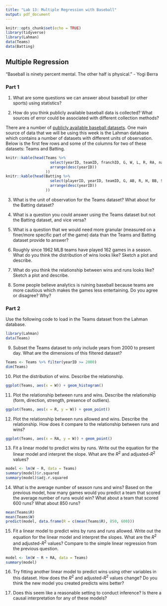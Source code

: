 ```yaml
---
title: "Lab 13: Multiple Regression with Baseball"
output: pdf_document
---
```


```r
knitr::opts_chunk$set(echo = TRUE)
library(tidyverse)
library(Lahman)
data(Teams)
data(Batting)
```

## Multiple Regression

"Baseball is ninety percent mental. The other half is physical." - Yogi Berra

### Part 1

1. What are some questions we can answer about baseball (or other sports) using statistics?

<!-- A: A big use of regression in baseball is valuing players and projecting out their future performance (e.g., draft models). Descriptive stats are really helpful in determining player strengths and weaknesses. Models to predict pitch quality, predict injury, detect changes in performance. -->

2. How do you think publicly available baseball data is collected? What sources of error could be associated with different collection methods?

<!-- A: Some data is collected by an army of volunteers (e.g., from Retrosheet). Other data could be scraped from websites (e.g., injury information). There's also data that comes from cameras in stadiums. Good to think through here how people are actually getting the data. Could be errors in human recording, errors in machine recording or how cameras are set up. -->

There are a number of [publicly available baseball datasets](https://sabr.org/sabermetrics/data). One main source of data that we will be using this week is the Lahman database which contains a number of datasets with different units of observation. Below is the first few rows and some of the columns for two of these datasets: Teams and Batting.

```r
knitr::kable(head(Teams %>% 
                    select(yearID, teamID, franchID, G, W, L, R, RA, name) %>%
                    arrange(desc(yearID))
                  ))
knitr::kable(head(Batting %>% 
                    select(playerID, yearID, teamID, G, AB, R, H, BB, SO) %>%
                    arrange(desc(yearID))
                  ))
```

3. What is the unit of observation for the Teams dataset? What about for the Batting dataset?

<!-- A: Teams dataset: stats for a team in a given season; Batting dataset: stats for a specific player on a team in a given season -->

4. What is a question you could answer using the Teams dataset but not the Batting dataset, and vice versa?

<!-- A: Teams: How are runs and runs allowed related to number of wins? Batting: Do players that walk more also score more runs? -->

5. What is a question that we would need more granular (measured on a finer/more specific part of the game) data than the Teams and Batting dataset provide to answer?

<!-- A: There's a lot of questions you'd want pitch by pitch data for: player whiff rate, questions about pitch quality. -->

6. Roughly since 1962 MLB teams have played 162 games in a season. What do you think the distribution of wins looks like? Sketch a plot and describe.

<!-- A: Centered around 80, fairly symmetric -->

7. What do you think the relationship between wins and runs looks like? Sketch a plot and describe.

<!-- A: Strong, positive, linear relationship -->

8. Some people believe analytics is ruining baseball because teams are more cautious which makes the games less entertaining. Do you agree or disagree? Why?

### Part 2

Use the following code to load in the Teams dataset from the Lahman database.

```r
library(Lahman)
data(Teams)
```

9. Subset the Teams dataset to only include years from 2000 to present day. What are the dimensions of this filtered dataset?

```r
Teams <- Teams %>% filter(yearID >= 2000)
dim(Teams)
```

10. Plot the distribution of wins. Describe the relationship.
```r
ggplot(Teams, aes(x = W)) + geom_histogram()
```

11. Plot the relationship between runs and wins. Describe the relationship (form, direction, strength, presence of outliers).

```r
ggplot(Teams, aes(x = R, y = W)) + geom_point()
```

12. Plot the relationship between runs allowed and wins. Describe the relationship. How does it compare to the relationship between runs and wins?

```r
ggplot(Teams, aes(x = RA, y = W)) + geom_point()
```

13. Fit a linear model to predict wins by runs. Write out the equation for the linear model and interpret the slope. What are the $R^2$ and adjusted-$R^2$ values?

```r
model <- lm(W ~ R, data = Teams)
summary(model)$r.squared
summary(model)$adj.r.squared
```

14. What is the average number of season runs and wins? Based on the previous model, how many games would you predict a team that scored the average number of runs would win? What about a team that scored 600 runs? What about 850 runs?

```r
mean(Teams$R)
mean(Teams$W)
predict(model, data.frame(R = c(mean(Teams$R), 850, 600))) 
```

15. Fit a linear model to predict wins by runs and runs allowed. Write out the equation for the linear model and interpret the slopes. What are the $R^2$ and adjusted-$R^2$ values? Compare to the simple linear regression from the previous question.

```r
model <- lm(W ~ R + RA, data = Teams)
summary(model)
```

16. Try fitting another linear model to predict wins using other variables in this dataset. How does the $R^2$ and adjusted-$R^2$ values change? Do you think the new model you created predicts wins better?

17. Does this seem like a reasonable setting to conduct inference? Is there a causal interpretation for any of these models?
